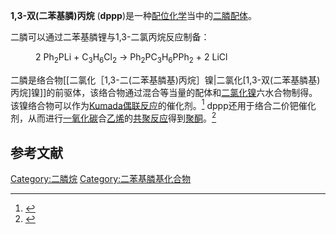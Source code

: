 {{chembox
| verifiedrevid = 409130010
|ImageFile=Dppp.svg
|ImageSize=200px
|ImageFile1=Dppp-from-xtal-2005-3D-balls.png
|IUPACName=Propane-1,3-diylbis(diphenylphosphane)
|OtherNames= 1,3-双(二苯基膦)丙烷
|Section1={{Chembox Identifiers
| Abbreviations = DPPP
|  ChemSpiderID_Ref = {{chemspidercite|correct|chemspider}}
| ChemSpiderID = 73276
| InChI = 1/C27H26P2/c1-5-14-24(15-6-1)28(25-16-7-2-8-17-25)22-13-23-29(26-18-9-3-10-19-26)27-20-11-4-12-21-27/h1-12,14-21H,13,22-23H2
| InChIKey = LVEYOSJUKRVCCF-UHFFFAOYAP
| SMILES1 = c1ccc(cc1)P(CCCP(c2ccccc2)c3ccccc3)c4ccccc4
| ChEMBL_Ref = {{ebicite|correct|EBI}}
| ChEMBL = 73394
| StdInChI_Ref = {{stdinchicite|correct|chemspider}}
| StdInChI = 1S/C27H26P2/c1-5-14-24(15-6-1)28(25-16-7-2-8-17-25)22-13-23-29(26-18-9-3-10-19-26)27-20-11-4-12-21-27/h1-12,14-21H,13,22-23H2
| StdInChIKey_Ref = {{stdinchicite|correct|chemspider}}
| StdInChIKey = LVEYOSJUKRVCCF-UHFFFAOYSA-N
| CASNo_Ref = {{cascite|correct|CAS}}
| CASNo=6737-42-4
|  PubChem=81219
|  SMILES = P(c1ccccc1)(c2ccccc2)CCCP(c3ccccc3)c4ccccc4
}}
|Section2={{Chembox Properties
|  C = 27 | H = 26 | P = 2
|  Appearance= 橙色固体
|  Density=
|  MeltingPt=
|  BoilingPt=
|  Solubility= 氯代烃
  }}
|Section3={{Chembox Hazards
|  MainHazards=
|  FlashPt=
|  Autoignition=
  }}
}}

'''1,3-双(二苯基膦)丙烷''' ('''dppp''')是一种[[配位化学|配位化学]]当中的[[二膦|二膦]][[配体|配体]]。

二膦可以通过二苯基膦锂与1,3-二氯丙烷反应制备：
: 2 Ph<sub>2</sub>PLi  +  C<sub>3</sub>H<sub>6</sub>Cl<sub>2</sub>   →   Ph<sub>2</sub>PC<sub>3</sub>H<sub>6</sub>PPh<sub>2</sub>  +  2 LiCl

二膦是络合物[[二氯化［1,3-二(二苯基膦基)丙烷］镍|二氯化[1,3-双(二苯基膦基)丙烷]镍]]的前驱体，该络合物通过混合等当量的配体和[[二氯化镍|二氯化镍]]六水合物制得。该镍络合物可以作为[[Kumada偶联反应|Kumada偶联反应]]的催化剂。<ref name = kumada>{{OrgSynth | author = Kumada, Makota; Tamao, Kohei; Sumitani, Koji | title = Phosphine-Nickel Complex Catalyzed Cross-Coupling of Grignard Reagents with Aryl and Alkenyl Halides: 1,2-dibutylbenzene | collvol = 6 | collvolpages = 407 | year = 1988 | prep = cv6p0407}}</ref> dppp还用于络合二价钯催化剂，从而进行[[一氧化碳|一氧化碳]]合[[乙烯|乙烯]]的[[共聚反应|共聚反应]]得到[[聚酮|聚酮]]。<ref>{{cite encyclopedia | doi = 10.1002/0471440264.pst273 | encyclopedia = Encyclopedia Of Polymer Science and Technology | title = Polyketones | year = 2001 | last1 = Drent | first1 = E. | last2 = Mul | first2 = W. P. | last3 = Smaardijk | first3 = A. A.}}</ref>

==参考文献==
<references />

[[Category:二膦烷|Category:二膦烷]]
[[Category:二苯基膦基化合物|Category:二苯基膦基化合物]]
